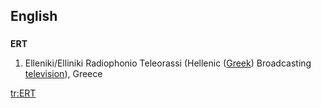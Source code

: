 {{also|ert|ért}}
==English==

==={{abbreviation}}===
'''ERT'''

# Elleniki/Elliniki Radiophonio Teleorassi (Hellenic ([[Greek]]) Broadcasting [[television]]), Greece

[[tr:ERT]]